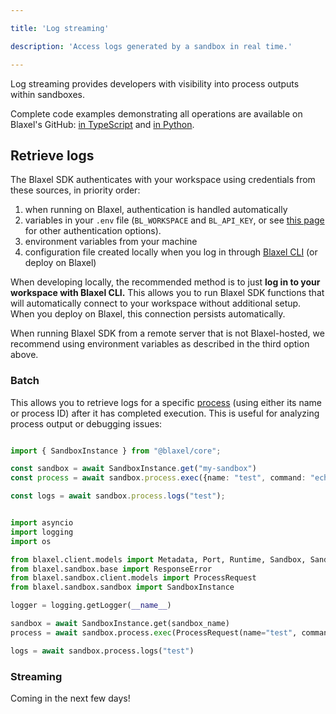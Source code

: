 ```yaml
---

title: 'Log streaming'

description: 'Access logs generated by a sandbox in real time.'

---
```


Log streaming provides developers with visibility into process outputs within sandboxes.

<Tip>Complete code examples demonstrating all operations are available on Blaxel's GitHub: [in TypeScript](https://github.com/blaxel-ai/sdk-typescript/blob/main/tests/sandbox.ts) and [in Python](https://github.com/blaxel-ai/sdk-python/blob/main/integrationtest/sandbox.py).</Tip>

## Retrieve logs

<Accordion title="Set up authentication to Blaxel">

The Blaxel SDK authenticates with your workspace using credentials from these sources, in priority order:

1. when running on Blaxel, authentication is handled automatically
2. variables in your `.env` file (`BL_WORKSPACE` and `BL_API_KEY`, or see [this page](../Agents/Variables-and-secrets) for other authentication options). 
3. environment variables from your machine
4. configuration file created locally when you log in through [Blaxel CLI](../cli-reference/introduction) (or deploy on Blaxel)

When developing locally, the recommended method is to just **log in to your workspace with Blaxel CLI.** This allows you to run Blaxel SDK functions that will automatically connect to your workspace without additional setup. When you deploy on Blaxel, this connection persists automatically.

When running Blaxel SDK from a remote server that is not Blaxel-hosted, we recommend using environment variables as described in the third option above.

</Accordion>

### Batch

This allows you to retrieve logs for a specific [process](Processes) (using either its name or process ID) after it has completed execution. This is useful for analyzing process output or debugging issues:

<CodeGroup>

```typescript TypeScript {6}

import { SandboxInstance } from "@blaxel/core";

const sandbox = await SandboxInstance.get("my-sandbox")
const process = await sandbox.process.exec({name: "test", command: "echo 'Hello world'"})

const logs = await sandbox.process.logs("test");

```

```python Python {15}

import asyncio
import logging
import os

from blaxel.client.models import Metadata, Port, Runtime, Sandbox, SandboxSpec
from blaxel.sandbox.base import ResponseError
from blaxel.sandbox.client.models import ProcessRequest
from blaxel.sandbox.sandbox import SandboxInstance

logger = logging.getLogger(__name__)

sandbox = await SandboxInstance.get(sandbox_name)
process = await sandbox.process.exec(ProcessRequest(name="test", command="echo 'Hello world'"))

logs = await sandbox.process.logs("test")

```

</CodeGroup>

### Streaming

Coming in the next few days!